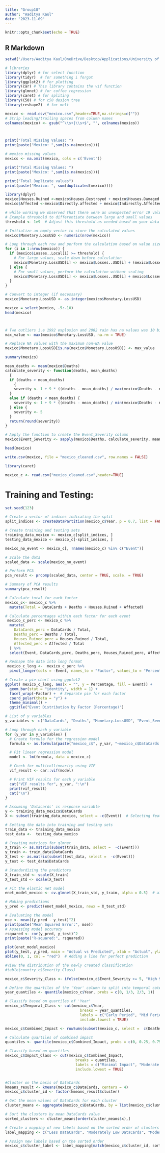 ---
title: "Group18"
author: "Aaditya Kaul"
date: "2023-11-09"
---

```{r setup, include = FALSE, purl = FALSE}
knitr::opts_chunk$set(echo = TRUE)
```

## R Markdown


```{r}
setwd("/Users/Aaditya Kaul/OneDrive/Desktop/Applications/University of Southampton/Study/MATH 6183/America")
```

```{r}
# libraries
library(dplyr) # for select function
library(tidyr)  # for something i forgot
library(ggplot2) # for plotting
library(car) # This library contains the vif function
library(glmnet) # for coffee regression
library(caret) # for spliting
library(C50) # for c50 desion tree
library(reshape2)  # for melt
```


```{r}

mexico <- read.csv("mexico.csv",header=TRUE,na.strings=c(""))
# Strip leading/trailing spaces from column names
colnames(mexico) <- gsub("^\\s+|\\s+$", "", colnames(mexico))




```

<!-- Data PreProcessing: Missing Values, Duplicate Values, reducing dimensions  -->

```{r}
print("Total Missing Values: ")
print(paste("Mexico: ",sum(is.na(mexico))))
```

```{r}
# mexico missing values          
mexico <- na.omit(mexico, cols = c('Event'))
```


```{r}

print("Total Missing Values: ")
print(paste("Mexico: ",sum(is.na(mexico))))

```

```{r}
print("Total Duplicate values")
print(paste("Mexico: ", sum(duplicated(mexico))))


```


```{r}
library(dplyr)
mexico$Houses.Ruined <-mexico$Houses.Destroyed + mexico$Houses.Damaged
mexico$Affected <-mexico$Directly.affected + mexico$Indirectly.Affected

# while working we observed that there were an unexpected error 19 values for turkey became na because of high value so we introduce a new value
# Example threshold to differentiate between large and small values
threshold <- 1e9  # Adjust this threshold as needed based on your data characteristics

# Initialize an empty vector to store the calculated values
mexico$Monetary.LossUSD <- numeric(nrow(mexico))

# Loop through each row and perform the calculation based on value size
for (i in 1:nrow(mexico)) {
  if (mexico$Losses..Local[i] >= threshold) {
    # For large values, scale down before calculation
    mexico$Monetary.LossUSD[i] <- mexico$Losses..USD[i] + (mexico$Losses..Local[i] / threshold) * 0.060
  } else {
    # For small values, perform the calculation without scaling
    mexico$Monetary.LossUSD[i] <- mexico$Losses..USD[i] + mexico$Losses..Local[i] * 0.060
  }
}

# Convert to integer (if necessary)
mexico$Monetary.LossUSD <- as.integer(mexico$Monetary.LossUSD)

mexico = select(mexico, -5:-10)
head(mexico)



# Two outliers i.e 1992 explosion and 2002 rain has na values was 10 billion so for our dataset we will set it at max of our dataset
max_value <- max(mexico$Monetary.LossUSD, na.rm = TRUE)

# Replace NA values with the maximum non-NA value
mexico$Monetary.LossUSD[is.na(mexico$Monetary.LossUSD)] <- max_value

summary(mexico)
```


```{r}
mean_deaths <- mean(mexico$Deaths)
calculate_severity <- function(deaths, mean_deaths)
  {
  if (deaths > mean_deaths) 
    {
    severity <- 1 + 9 * ((deaths - mean_deaths) / max(mexico$Deaths - mean_deaths, na.rm = TRUE))
  } 
  else if (deaths < mean_deaths) {
    severity <- 1 + 9 * ((deaths - mean_deaths) / min(mexico$Deaths - mean_deaths, na.rm = TRUE))
  } else {
    severity <- 5
  }
  return(round(severity))
}

# Apply the function to create the Event_Severity column
mexico$Event_Severity <- sapply(mexico$Deaths, calculate_severity, mean_deaths)

head(mexico)

```


```{r}
write.csv(mexico, file = "mexico_cleaned.csv", row.names = FALSE)

library(caret)

mexico_c <- read.csv("mexico_cleaned.csv",header=TRUE)
```

# Training and Testing:
```{r}
set.seed(123)

# Create a vector of indices indicating the split
split_indices <- createDataPartition(mexico_c$Year, p = 0.7, list = FALSE)

# Create training and testing sets
training_data_mexico <- mexico_c[split_indices, ]
testing_data_mexico <- mexico_c[-split_indices, ]

```

```{r}
mexico_no_event <- mexico_c[, !names(mexico_c) %in% c("Event")]

# Scale the data
scaled_data <- scale(mexico_no_event)

# Perform PCA
pca_result <- prcomp(scaled_data, center = TRUE, scale. = TRUE)

# Summary of PCA results
summary(pca_result)
```

```{r}
# Calculate total for each factor
mexico_c<- mexico_c %>%
  mutate(Total = DataCards + Deaths + Houses.Ruined + Affected)

# Calculate percentages within each factor for each event
 mexico_c_perc <- mexico_c %>%
  mutate(
    DataCards_perc = DataCards / Total,
    Deaths_perc = Deaths / Total,
    Houses_Ruined_perc = Houses.Ruined / Total,
    Affected_perc = Affected / Total
  ) %>%
  select(Event, DataCards_perc, Deaths_perc, Houses_Ruined_perc, Affected_perc)

# Reshape the data into long format
 mexico_c_long <-  mexico_c_perc %>%
  pivot_longer(cols = -Event, names_to = "Factor", values_to = "Percentage")

# Create a pie chart using ggplot2
ggplot( mexico_c_long, aes(x = "", y = Percentage, fill = Event)) +
  geom_bar(stat = "identity", width = 1) +
  facet_wrap(~Factor) +  # Separate pie for each factor
  coord_polar(theta = "y") +
  theme_minimal() +
  ggtitle("Event Distribution by Factor (Percentage)")
```

```{r}
# List of y variables
y_variables <- c("DataCards", "Deaths", "Monetary.LossUSD", "Event_Severity", "Houses.Ruined", "Affected")

# Loop through each y variable
for (y_var in y_variables) {
  # Create formula for the regression model
  formula <- as.formula(paste("mexico_c$", y_var, "~mexico_c$DataCards + mexico_c$Deaths + mexico_c$Monetary.LossUSD + mexico_c$Event_Severity + mexico_c$Houses.Ruined + mexico_c$Affected"))

  # Fit linear regression model
  model <- lm(formula, data = mexico_c)

  # Check for multicollinearity using VIF
  vif_result <- car::vif(model)

  # Print VIF results for each y variable
  cat("VIF results for", y_var, ":\n")
  print(vif_result)
  cat("\n")
}


```

```{r}
# Assuming 'Datacards' is response variable
y <- training_data_mexico$DataCards
X <- subset(training_data_mexico, select = -c(Event))  # Selecting features not to include

# Setting the data into training and testing sets
train_data <- training_data_mexico
test_data <-  testing_data_mexico

# Creating matrices for glmnet
X_train <- as.matrix(subset(train_data, select =  -c(Event))) 
y_train <- train_data$DataCards
X_test <- as.matrix(subset(test_data, select =  -c(Event)))
y_test <- test_data$DataCards

# Standardizing the predictors
X_train_std <- scale(X_train)
X_test_std <- scale(X_test)

# Fit the elastic net model
enet_model_mexico <- cv.glmnet(X_train_std, y_train, alpha = 0.5)  # alpha = 0.5 indicates the elastic net

# Making predictions
y_pred <- predict(enet_model_mexico, newx = X_test_std)

# Evaluating the model
mse <- mean((y_pred - y_test)^2)
print(paste("Mean Squared Error:", mse))
# Assessing model accuracy
rsquared <- cor(y_pred, y_test)^2
print(paste("R-squared:", rsquared))
```

```{r}
plot(enet_model_mexico)
plot(y_test, y_pred, main = "Actual vs Predicted", xlab = "Actual", ylab = "Predicted")
abline(0, 1, col = "red")  # Adding a line for perfect prediction
```

```{r}
#View the distribution of the newly created classification
#table(country_c$Severity_Class)

mexico_c$Severity_Class <- ifelse(mexico_c$Event_Severity >= 5, "High Severity", "Low Severity")

# Define the quartiles of the 'Year' column to split into temporal categories
year_quantiles <- quantile(mexico_c$Year, probs = c(0, 1/3, 2/3, 1))

# Classify based on quartiles of 'Year'
mexico_c$Temporal_Class <- cut(mexico_c$Year,
                                  breaks = year_quantiles,
                                  labels = c("Early Period", "Mid Period", "Recent Period"),
                                  include.lowest = TRUE)

mexico_c$Combined_Impact <- rowSums(subset(mexico_c, select =  c(Deaths, Houses.Ruined, Affected, Monetary.LossUSD)))

# Calculate quartiles of combined impact
quantiles <- quantile(mexico_c$Combined_Impact, probs = c(0, 0.25, 0.75, 1))

# Classify based on quartiles
mexico_c$Impact_Class <- cut(mexico_c$Combined_Impact,
                                breaks = quantiles,
                                labels = c("Minimal Impact", "Moderate Impact", "Severe Impact"),
                                include.lowest = TRUE)


#Cluster on the basis of DataCards
kmeans_result <- kmeans(mexico_c$DataCards, centers = 4)
mexico_c$cluster_id <- factor(kmeans_result$cluster)

# Get the mean values of DataCards for each cluster
cluster_means <- aggregate(mexico_c$DataCards, by = list(mexico_c$cluster_id), FUN = mean)

# Sort the clusters by mean DataCards value
sorted_clusters <- cluster_means[order(cluster_means$x),]

# Create a mapping of new labels based on the sorted order of clusters
label_mapping <- c("Less DataCards", "Moderately Low DataCards", "Moderately High DataCards", "Most DataCards")

# Assign new labels based on the sorted order
mexico_c$cluster_label <- label_mapping[match(mexico_c$cluster_id, sorted_clusters$Group.1)]

```

